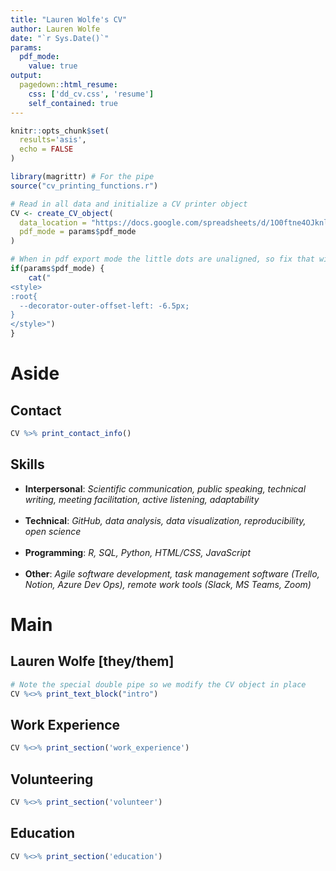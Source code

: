 ```yaml
---
title: "Lauren Wolfe's CV"
author: Lauren Wolfe
date: "`r Sys.Date()`"
params:
  pdf_mode:
    value: true
output:
  pagedown::html_resume:
    css: ['dd_cv.css', 'resume']
    self_contained: true
---
```


```r
knitr::opts_chunk$set(
  results='asis', 
  echo = FALSE
)

library(magrittr) # For the pipe
source("cv_printing_functions.r")

# Read in all data and initialize a CV printer object
CV <- create_CV_object(
  data_location = "https://docs.google.com/spreadsheets/d/1O0ftne4OJknlrYGyk7JStXRDk6weyLKCf_dvMNnD8BQ/edit?usp=sharing",  
  pdf_mode = params$pdf_mode
)

```


```r
# When in pdf export mode the little dots are unaligned, so fix that with some conditional CSS.
if(params$pdf_mode) {
    cat("
<style>
:root{
  --decorator-outer-offset-left: -6.5px;
}
</style>")
}
```


Aside
================================================================================

<!-- ```{r} -->
<!-- # Build interactive network of positions colored by section -->
<!-- # and connected if they occurred in the same year -->
<!-- datadrivencv::build_network_logo(CV$entries_data) -->
<!-- ``` -->


Contact {#contact}
--------------------------------------------------------------------------------

```r
CV %>% print_contact_info()
```


Skills {#skills}
--------------------------------------------------------------------------------

- <i class="fa fa-comments-o"></i> **Interpersonal**: _Scientific communication, public speaking, technical writing, meeting facilitation, active listening, adaptability_
<br><br>
- <i class="fa fa-laptop"></i> **Technical**: _GitHub, data analysis, data visualization, reproducibility, open science_
<br><br>
- <i class="fa fa-code"></i> **Programming**: _R, SQL, Python, HTML/CSS, JavaScript_
<br><br>
- <i class="fa fa-rocket"></i> **Other**: _Agile software development, task management software (Trello, Notion, Azure Dev Ops), remote work tools (Slack, MS Teams, Zoom)_


Main
================================================================================

Lauren Wolfe [they/them] {#title}
--------------------------------------------------------------------------------

```r
# Note the special double pipe so we modify the CV object in place
CV %<>% print_text_block("intro") 
```

Work Experience {data-icon=laptop}
--------------------------------------------------------------------------------

```r
CV %<>% print_section('work_experience')
```

Volunteering {data-icon=leaf}
--------------------------------------------------------------------------------

```r
CV %<>% print_section('volunteer')
```

Education {data-icon=graduation-cap data-concise=true}
--------------------------------------------------------------------------------

```r
CV %<>% print_section('education')
```

<!-- Publications, Posters, and Talks {data-icon=book} -->
<!-- -------------------------------------------------------------------------------- -->

<!-- ```{r} -->
<!-- CV %<>% print_section('academic_articles') -->
<!-- ``` -->



<!-- ```{r} -->
<!-- CV %<>% print_links() -->
<!-- ``` -->


